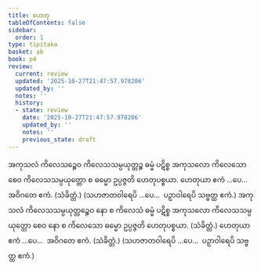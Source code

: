 ```yaml
---
title: ဟေတု
tableOfContents: false
sidebar:
  order: 1
type: tipitaka
basket: ab
book: p4
review:
  current: review
  updated: '2025-10-27T21:47:57.978206'
  updated_by: ''
  notes: ''
  history:
  - state: review
    date: '2025-10-27T21:47:57.978206'
    updated_by: ''
    notes: ''
    previous_state: draft
---
```



<ReviewStatus review={frontmatter.review} showDetails={true} />

<HypothesisAnnotation frontmatter={frontmatter} />

<DynamicBreadcrumb />

<Division number="28" book="p4" e="ch" v="39" p="609">

<Paragraph number="1503" book="p4">
အကုသလံ ကိလေသဉ္စေဝ ကိလေသသမ္ပယုတ္တဉ္စ ဓမ္မံ ပဋိစ္စ အကုသလော ကိလေသော စေဝ ကိလေသသမ္ပယုတ္တော စ ဓမ္မော ဥပ္ပဇ္ဇတိ ဟေတုပစ္စယာ.
</Paragraph>

<Paragraph number="1504" book="p4">
ဟေတုယာ ဧကံ …ပေ…  အဝိဂတေ ဧကံ. (သံခိတ္တံ.)
</Paragraph>

<Paragraph number="1505" book="p4">
(သဟဇာတဝါရေပိ …ပေ…  ပဉှာဝါရေပိ သဗ္ဗတ္ထ ဧကံ.)
</Paragraph>

</Division>
<Division number="29" book="p4" e="ch" v="39" p="610">

<Paragraph number="1506" book="p4">
အကုသလံ ကိလေသသမ္ပယုတ္တဉ္စေဝ နော စ ကိလေသံ ဓမ္မံ ပဋိစ္စ အကုသလော ကိလေသသမ္ပယုတ္တော စေဝ နော စ ကိလေသော ဓမ္မော ဥပ္ပဇ္ဇတိ ဟေတုပစ္စယာ. (သံခိတ္တံ.)
</Paragraph>

<Paragraph number="1507" book="p4">
ဟေတုယာ ဧကံ …ပေ…  အဝိဂတေ ဧကံ. (သံခိတ္တံ.)
</Paragraph>

<Paragraph number="1508" book="p4">
(သဟဇာတဝါရေပိ …ပေ…  ပဉှာဝါရေပိ သဗ္ဗတ္ထ ဧကံ.)
</Paragraph>
</Division>